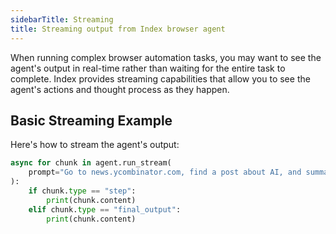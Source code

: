 ```yaml
---
sidebarTitle: Streaming
title: Streaming output from Index browser agent
---
```


When running complex browser automation tasks, you may want to see the agent's output in real-time rather than waiting for the entire task to complete. Index provides streaming capabilities that allow you to see the agent's actions and thought process as they happen.

## Basic Streaming Example

Here's how to stream the agent's output:

```python
async for chunk in agent.run_stream(
    prompt="Go to news.ycombinator.com, find a post about AI, and summarize it"
):
    if chunk.type == "step":
        print(chunk.content)
    elif chunk.type == "final_output":
        print(chunk.content)
```
